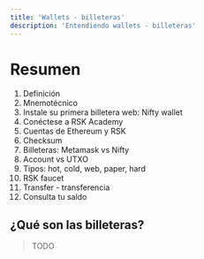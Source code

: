---
title: 'Wallets - billeteras'
description: 'Entendiendo wallets - billeteras'
---

# Resumen

1. Definición
2. Mnemotécnico
3. Instale su primera billetera web: Nifty wallet
4. Conéctese a RSK Academy
5. Cuentas de Ethereum y RSK
6. Checksum
7. Billeteras: Metamask vs Nifty
8. Account vs UTXO
9. Tipos: hot, cold, web, paper, hard
10. RSK faucet
11. Transfer - transferencia
12. Consulta tu saldo

## ¿Qué son las billeteras?

> TODO
